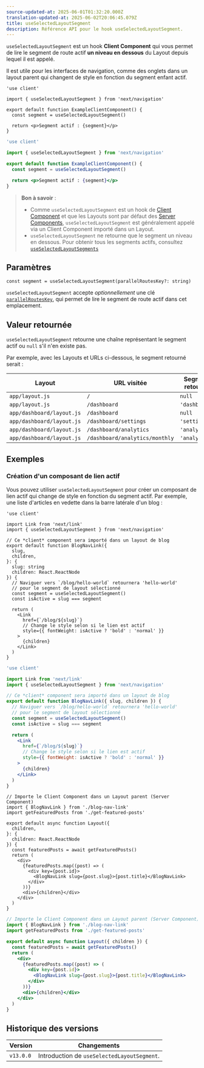 ```yaml
---
source-updated-at: 2025-06-01T01:32:20.000Z
translation-updated-at: 2025-06-02T20:06:45.079Z
title: useSelectedLayoutSegment
description: Référence API pour le hook useSelectedLayoutSegment.
---
```


`useSelectedLayoutSegment` est un hook **Client Component** qui vous permet de lire le segment de route actif **un niveau en dessous** du Layout depuis lequel il est appelé.

Il est utile pour les interfaces de navigation, comme des onglets dans un layout parent qui changent de style en fonction du segment enfant actif.

```tsx filename="app/example-client-component.tsx" switcher
'use client'

import { useSelectedLayoutSegment } from 'next/navigation'

export default function ExampleClientComponent() {
  const segment = useSelectedLayoutSegment()

  return <p>Segment actif : {segment}</p>
}
```

```jsx filename="app/example-client-component.js" switcher
'use client'

import { useSelectedLayoutSegment } from 'next/navigation'

export default function ExampleClientComponent() {
  const segment = useSelectedLayoutSegment()

  return <p>Segment actif : {segment}</p>
}
```

> **Bon à savoir** :
>
> - Comme `useSelectedLayoutSegment` est un hook de [Client Component](/docs/app/getting-started/server-and-client-components) et que les Layouts sont par défaut des [Server Components](/docs/app/getting-started/server-and-client-components), `useSelectedLayoutSegment` est généralement appelé via un Client Component importé dans un Layout.
> - `useSelectedLayoutSegment` ne retourne que le segment un niveau en dessous. Pour obtenir tous les segments actifs, consultez [`useSelectedLayoutSegments`](/docs/app/api-reference/functions/use-selected-layout-segments)

## Paramètres

```tsx
const segment = useSelectedLayoutSegment(parallelRoutesKey?: string)
```

`useSelectedLayoutSegment` accepte _optionnellement_ une clé [`parallelRoutesKey`](/docs/app/api-reference/file-conventions/parallel-routes#with-useselectedlayoutsegments), qui permet de lire le segment de route actif dans cet emplacement.

## Valeur retournée

`useSelectedLayoutSegment` retourne une chaîne représentant le segment actif ou `null` s'il n'en existe pas.

Par exemple, avec les Layouts et URLs ci-dessous, le segment retourné serait :

| Layout                    | URL visitée                    | Segment retourné |
| ------------------------- | ------------------------------ | ---------------- |
| `app/layout.js`           | `/`                            | `null`           |
| `app/layout.js`           | `/dashboard`                   | `'dashboard'`    |
| `app/dashboard/layout.js` | `/dashboard`                   | `null`           |
| `app/dashboard/layout.js` | `/dashboard/settings`          | `'settings'`     |
| `app/dashboard/layout.js` | `/dashboard/analytics`         | `'analytics'`    |
| `app/dashboard/layout.js` | `/dashboard/analytics/monthly` | `'analytics'`    |

## Exemples

### Création d'un composant de lien actif

Vous pouvez utiliser `useSelectedLayoutSegment` pour créer un composant de lien actif qui change de style en fonction du segment actif. Par exemple, une liste d'articles en vedette dans la barre latérale d'un blog :

```tsx filename="app/blog/blog-nav-link.tsx" switcher
'use client'

import Link from 'next/link'
import { useSelectedLayoutSegment } from 'next/navigation'

// Ce *client* component sera importé dans un layout de blog
export default function BlogNavLink({
  slug,
  children,
}: {
  slug: string
  children: React.ReactNode
}) {
  // Naviguer vers `/blog/hello-world` retournera 'hello-world'
  // pour le segment de layout sélectionné
  const segment = useSelectedLayoutSegment()
  const isActive = slug === segment

  return (
    <Link
      href={`/blog/${slug}`}
      // Change le style selon si le lien est actif
      style={{ fontWeight: isActive ? 'bold' : 'normal' }}
    >
      {children}
    </Link>
  )
}
```

```jsx filename="app/blog/blog-nav-link.js" switcher
'use client'

import Link from 'next/link'
import { useSelectedLayoutSegment } from 'next/navigation'

// Ce *client* component sera importé dans un layout de blog
export default function BlogNavLink({ slug, children }) {
  // Naviguer vers `/blog/hello-world` retournera 'hello-world'
  // pour le segment de layout sélectionné
  const segment = useSelectedLayoutSegment()
  const isActive = slug === segment

  return (
    <Link
      href={`/blog/${slug}`}
      // Change le style selon si le lien est actif
      style={{ fontWeight: isActive ? 'bold' : 'normal' }}
    >
      {children}
    </Link>
  )
}
```

```tsx filename="app/blog/layout.tsx" switcher
// Importe le Client Component dans un Layout parent (Server Component)
import { BlogNavLink } from './blog-nav-link'
import getFeaturedPosts from './get-featured-posts'

export default async function Layout({
  children,
}: {
  children: React.ReactNode
}) {
  const featuredPosts = await getFeaturedPosts()
  return (
    <div>
      {featuredPosts.map((post) => (
        <div key={post.id}>
          <BlogNavLink slug={post.slug}>{post.title}</BlogNavLink>
        </div>
      ))}
      <div>{children}</div>
    </div>
  )
}
```

```jsx filename="app/blog/layout.js" switcher
// Importe le Client Component dans un Layout parent (Server Component)
import { BlogNavLink } from './blog-nav-link'
import getFeaturedPosts from './get-featured-posts'

export default async function Layout({ children }) {
  const featuredPosts = await getFeaturedPosts()
  return (
    <div>
      {featuredPosts.map((post) => (
        <div key={post.id}>
          <BlogNavLink slug={post.slug}>{post.title}</BlogNavLink>
        </div>
      ))}
      <div>{children}</div>
    </div>
  )
}
```

## Historique des versions

| Version   | Changements                                |
| --------- | -------------------------------------- |
| `v13.0.0` | Introduction de `useSelectedLayoutSegment`. |